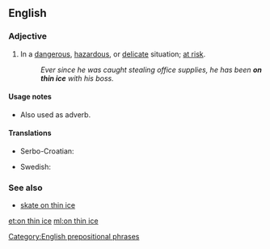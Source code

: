 ==English==

===Adjective===
{{head|en|adjective|head=[[on]] [[thin]] [[ice]]}}

# {{label|en|idiomatic}} In a [[dangerous]], [[hazardous]], or [[delicate]] situation; [[at risk]].
#: ''Ever since he was caught stealing office supplies, he has been '''on thin ice''' with his boss.''

====Usage notes====
* Also used as adverb.

====Translations====
{{trans-top|at risk}}
* Serbo-Croatian: {{t|sh|на танком леду|tr=na tankom ledu|sc=Cyrl}}
{{trans-mid}}
* Swedish: {{t|sv|på tunn is}}
{{trans-bottom}}

===See also===
* [[skate on thin ice]]

[[Category:English prepositional phrases]]

[[et:on thin ice]]
[[ml:on thin ice]]